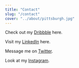 ```yaml
---
title: "Contact"
slug: "/contact"
cover: "../about/pittsburgh.jpg"
---
```

Check out my [Dribbble](https://dribbble.com/KristinaAggas) here.

Visit my [LinkedIn](https://www.linkedin.com/in/kristina-aggas) here.

Message me on [Twitter](https://twitter.com/KrisAggas).

Look at my [Instagram](https://www.instagram.com/kleinkris).